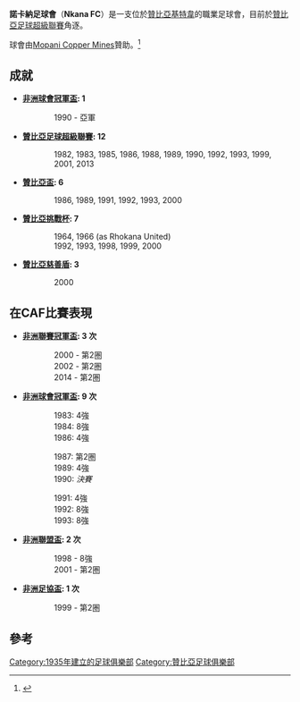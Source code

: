 {{Infobox football club
|  clubname = 諾卡納
|  image    = 
|  fullname = Nkana Football Club
|  founded  = {{start date and age|df=yes|1935}}
|  nickname = Kalampa (The Reds), Red Devils
|  ground   = [[基特韋|基特韋]][[Wusakili|Wusakili]][[恩卡納體育場|恩卡納體育場]]
|  capacity = 10,000
|  chairman = John Chiwele
|  manager  = [[Zeddy_Saileti|Zeddy Saileti]] ''(interim)''
|  league   = [[贊比亞足球超級聯賽|贊比亞足球超級聯賽]]
|  season   = 2020
|  position = 贊超，冠軍
| pattern_la1=|pattern_b1=_thinredsides|pattern_ra1=
| leftarm1=ff0000|body1=ff0000|rightarm1=ff0000|shorts1=ff0000|socks1=ff0000
| pattern_la2=|pattern_b2=|pattern_ra2=
| leftarm2=FFFFFF|body2=FFFFFF|rightarm2=FFFFFF|shorts2=FFFFFF|socks2=FFFFFF
}}
'''諾卡納足球會'''（'''Nkana FC'''）是一支位於[[贊比亞|贊比亞]][[基特韋|基特韋]]的職業足球會，目前於[[贊比亞足球超級聯賽|贊比亞足球超級聯賽]]角逐。

球會由[[Mopani_Copper_Mines|Mopani Copper Mines]]贊助。<ref>{{cite web |url=http://www.postzambia.com/post-read_article.php?articleId=26806 |title=Mopani seeks posts on Nkana executive |publisher=The Post Online |date=2012-04-13 |accessdate=2013-11-17 |deadurl=yes |archiveurl=https://web.archive.org/web/20131202232312/http://www.postzambia.com/post-read_article.php?articleId=26806 |archivedate=2013-12-02 }}</ref>

==成就==
* '''[[非洲球會冠軍盃|非洲球會冠軍盃]]: 1'''
::1990 - 亞軍

* '''[[贊比亞足球超級聯賽|贊比亞足球超級聯賽]]: 12'''
::1982, 1983, 1985, 1986, 1988, 1989, 1990, 1992, 1993, 1999, 2001, 2013

* '''[[贊比亞盃|贊比亞盃]]: 6'''
::1986, 1989, 1991, 1992, 1993, 2000

*'''[[贊比亞挑戰杯|贊比亞挑戰杯]]:  7'''
::1964, 1966 (as Rhokana United)
::1992, 1993, 1998, 1999, 2000

*'''[[贊比亞慈善盾|贊比亞慈善盾]]: 3'''
::2000

==在CAF比賽表現==
*'''[[非洲聯賽冠軍盃|非洲聯賽冠軍盃]]: 3 次'''
::2000 - 第2圏
::2002 - 第2圏
::2014 - 第2圏

*'''[[非洲聯賽冠軍盃|非洲球會冠軍盃]]: 9 次'''
{{Col-begin}}
{{Col-3}}
::1983: 4強
::1984: 8強
::1986: 4強
{{Col-3}}
::1987: 第2圏
::1989: 4強
::1990: ''決賽''
{{Col-3}}
::1991: 4強
::1992: 8強
::1993: 8強
{{Col-end}}

*'''[[非洲聯盟盃|非洲聯盟盃]]: 2 次'''
::1998 - 8強
::2001 - 第2圏

*'''[[非洲足協盃|非洲足協盃]]: 1 次'''
::1999 - 第2圏

==參考==
{{reflist}}

[[Category:1935年建立的足球俱樂部|Category:1935年建立的足球俱樂部]]
[[Category:贊比亞足球俱樂部|Category:贊比亞足球俱樂部]]